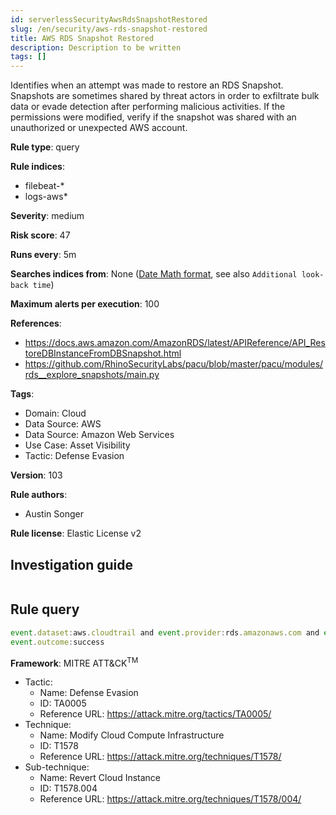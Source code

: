```yaml
---
id: serverlessSecurityAwsRdsSnapshotRestored
slug: /en/security/aws-rds-snapshot-restored
title: AWS RDS Snapshot Restored
description: Description to be written
tags: []
---
```


<div id="aws-rds-snapshot-restored"></div>

Identifies when an attempt was made to restore an RDS Snapshot. Snapshots are sometimes shared by threat actors in order to exfiltrate bulk data or evade detection after performing malicious activities. If the permissions were modified, verify if the snapshot was shared with an unauthorized or unexpected AWS account.

**Rule type**: query

**Rule indices**: 

* filebeat-*
* logs-aws*

**Severity**: medium

**Risk score**: 47

**Runs every**: 5m

**Searches indices from**: None ([Date Math format](((ref))/common-options.html#date-math), see also <DocLink id="serverlessSecurityRulesUiCreate" section="set-the-rules-schedule">`Additional look-back time`</DocLink>)

**Maximum alerts per execution**: 100

**References**: 

* https://docs.aws.amazon.com/AmazonRDS/latest/APIReference/API_RestoreDBInstanceFromDBSnapshot.html
* https://github.com/RhinoSecurityLabs/pacu/blob/master/pacu/modules/rds__explore_snapshots/main.py

**Tags**: 

* Domain: Cloud
* Data Source: AWS
* Data Source: Amazon Web Services
* Use Case: Asset Visibility
* Tactic: Defense Evasion

**Version**: 103

**Rule authors**: 

* Austin Songer

**Rule license**: Elastic License v2

## Investigation guide

```markdown

```

## Rule query

```js
event.dataset:aws.cloudtrail and event.provider:rds.amazonaws.com and event.action:RestoreDBInstanceFromDBSnapshot and
event.outcome:success

```

**Framework**: MITRE ATT&CK<sup>TM</sup>

* Tactic:
    * Name: Defense Evasion
    * ID: TA0005
    * Reference URL: https://attack.mitre.org/tactics/TA0005/
* Technique:
    * Name: Modify Cloud Compute Infrastructure
    * ID: T1578
    * Reference URL: https://attack.mitre.org/techniques/T1578/
* Sub-technique:
    * Name: Revert Cloud Instance
    * ID: T1578.004
    * Reference URL: https://attack.mitre.org/techniques/T1578/004/

